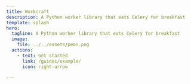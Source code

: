 ```yaml
---
title: Workcraft
description: A Python worker library that eats Celery for breakfast
template: splash
hero:
  tagline: A Python worker library that eats Celery for breakfast
  image:
    file: ../../assets/peon.png
  actions:
    - text: Get started
      link: /guides/example/
      icon: right-arrow

---
```




<CardGrid>
    <LinkCard
      title="Workcraft Stronghold"
      href="/guides/i18n/"
      description="The Workcraft Server written in Go"
    />
    <LinkCard
        title="Workcraft Peon"
        href="/guides/i18n/"
        description="The Workcraft Worker written in Python"
    />
</CardGrid>
